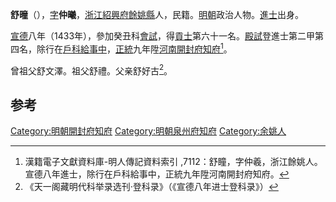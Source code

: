 '''舒曈'''（{{bd|1398年||？}}），[[表字|字]]'''仲曦'''，[[浙江|浙江]][[紹興府|紹興府]][[餘姚縣|餘姚縣]]人，民籍。[[明朝|明朝]]政治人物。[[進士|進士]]出身。

[[宣德|宣德]]八年（1433年），參加癸丑科[[會試|會試]]，得[[貢士|貢士]]第六十一名。[[殿試|殿試]]登進士第二甲第四名，除行在[[戶科|戶科]][[給事中|給事中]]，[[正统_(年号)|正統]]九年陞[[河南|河南]][[開封府|開封府]][[知府|知府]]<ref>漢籍電子文獻資料庫-明人傳記資料索引 ,7112：舒瞳，字仲羲，浙江餘姚人。宣德八年進士，除行在戶科給事中，正統九年陞河南開封府知府。</ref>。

曾祖父舒文澤。祖父舒禮。父亲舒好古<ref>《天一阁藏明代科举录选刊·登科录》（《宣德八年进士登科录》）</ref>。

==参考==
{{reflist}}
{{明朝人物小作品}}
{{宣德八年癸丑科殿試金榜}}
{{DEFAULTSORT:Shu舒}}
[[Category:明朝開封府知府|Category:明朝開封府知府]]
[[Category:明朝泉州府知府|Category:明朝泉州府知府]]
[[Category:余姚人|Category:余姚人]]